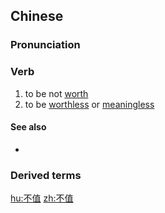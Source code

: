 ==Chinese==
{{zh-forms}}

===Pronunciation===
{{zh-pron
|m=不zhí
|c=bat1 zik6
|cat=v
}}

===Verb===
{{zh-verb}}

# to be not [[worth]]
# to be [[worthless]] or [[meaningless]]

====See also====
* {{zh-l|不值得}}

===Derived terms===
{{zh-der|不值一提|一文不值}}

[[hu:不值]]
[[zh:不值]]